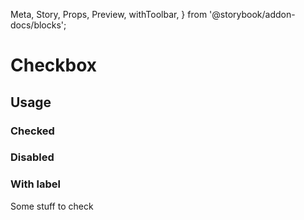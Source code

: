   Meta,
  Story,
  Props,
  Preview,
  withToolbar,
} from '@storybook/addon-docs/blocks';


<Meta title="Design System|Checkbox" component={Checkbox} />

# Checkbox

<Preview withToolbar>
  <Story name="default">
    <Checkbox />
  </Story>
</Preview>

<Props of={Checkbox} />

## Usage

### Checked

<Preview withToolbar>
  <Story name="checked">
    <Checkbox checked />
  </Story>
</Preview>

### Disabled

<Preview withToolbar>
  <Story name="disabled">
    <Checkbox disabled checked />
  </Story>
</Preview>

### With label

<Preview withToolbar>
  <Story name="with label">
    <FieldOverlap label="Checkbox" htmlFor="checkbox">
      <div className="d-flex pt-1">
        <Checkbox id="checkbox" />
        <Sublabel htmlFor="checkbox" as="label" className="ml-2">
          Some stuff to check
        </Sublabel>
      </div>
    </FieldOverlap>
  </Story>
</Preview>
